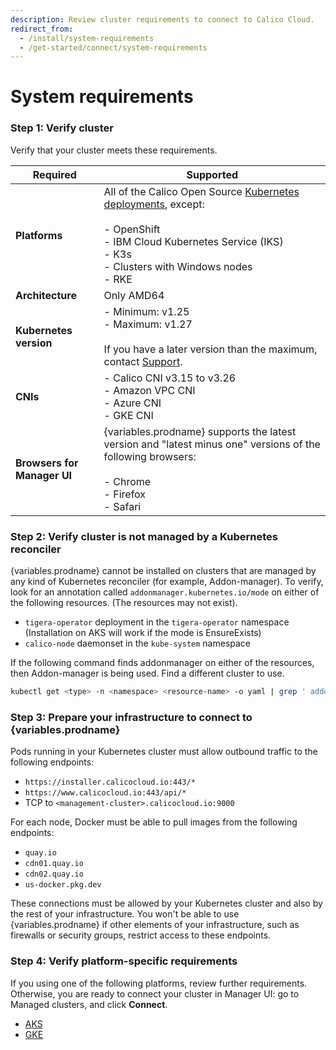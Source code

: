```yaml
---
description: Review cluster requirements to connect to Calico Cloud.
redirect_from:
  - /install/system-requirements
  - /get-started/connect/system-requirements
---
```



# System requirements

### Step 1: Verify cluster

<!--  This file is referenced in the manager UI and its location should not be changed with accounting for references from pendo/manager UI. A symlink so this file exists at install/system-requirements.  -->

Verify that your cluster meets these requirements.

| Required                    | Supported                                                    |
| --------------------------- | ------------------------------------------------------------ |
| **Platforms**               | All of the Calico Open Source [Kubernetes deployments](https://docs.projectcalico.org/getting-started/kubernetes/), except: <br/><br/>- OpenShift<br />- IBM Cloud Kubernetes Service (IKS)<br/>- K3s <br />- Clusters with Windows nodes<br />- RKE |
| **Architecture**            | Only AMD64                                                   |
| **Kubernetes version**      | - Minimum: v1.25<br/>- Maximum: v1.27<br /><br />If you have a later version than the maximum, contact [Support](https://support.tigera.io/). |
| **CNIs**                    | - Calico CNI v3.15 to v3.26<br />- Amazon VPC CNI<br/>- Azure CNI<br/>- GKE CNI |
| **Browsers for Manager UI** | {variables.prodname} supports the latest version and "latest minus one" versions of the following browsers:<br/><br/>- Chrome<br/>- Firefox<br/>- Safari |


### Step 2: Verify cluster is not managed by a Kubernetes reconciler

{variables.prodname} cannot be installed on clusters that are managed by any kind of Kubernetes reconciler (for example, Addon-manager). To verify, look for an annotation called `addonmanager.kubernetes.io/mode` on either of the following resources. (The resources may not exist).

- `tigera-operator` deployment in the `tigera-operator` namespace (Installation on AKS will work if the mode is EnsureExists)
- `calico-node` daemonset in the `kube-system` namespace

If the following command finds addonmanager on either of the resources, then Addon-manager is being used. Find a different cluster to use.

```bash
kubectl get <type> -n <namespace> <resource-name> -o yaml | grep ' addonmanager.kubernetes.io/mode:'
```

### Step 3: Prepare your infrastructure to connect to {variables.prodname}

Pods running in your Kubernetes cluster must allow outbound traffic to the following endpoints:

- `https://installer.calicocloud.io:443/*`
- `https://www.calicocloud.io:443/api/*`
- TCP to `<management-cluster>.calicocloud.io:9000`

For each node, Docker must be able to pull images from the following endpoints:

* `quay.io`
* `cdn01.quay.io`
* `cdn02.quay.io`
* `us-docker.pkg.dev`

These connections must be allowed by your Kubernetes cluster and also by the rest of your infrastructure.
You won't be able to use {variables.prodname} if other elements of your infrastructure, such as firewalls or security groups, restrict access to these endpoints.

### Step 4: Verify platform-specific requirements

If you using one of the following platforms, review further requirements. Otherwise, you are ready to connect your cluster in Manager UI: go to Managed clusters, and click **Connect**.

- [AKS](aks.mdx)
- [GKE](gke.mdx)
